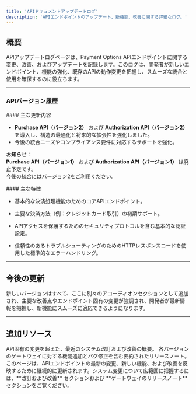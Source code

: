 ```yaml
---
title: 'APIドキュメントアップデートログ'
description: 'APIエンドポイントのアップデート、新機能、改善に関する詳細なログ。'
---
```


## **概要**

APIアップデートログページは、Payment Options APIエンドポイントに関する変更、改善、およびアップデートを記録します。このログは、開発者が新しいエンドポイント、機能の強化、既存のAPIの動作変更を把握し、スムーズな統合と使用を確保するのに役立ちます。

***

### **APIバージョン履歴**

<Accordion title="バージョン 2.0 - リリース日: 2025-04-10">
  #### 主な更新内容

  * **Purchase API（バージョン2）** および **Authorization API（バージョン2）** を導入し、構造の最適化と将来的な拡張性を強化しました。  
  * 今後の統合ニーズやコンプライアンス要件に対応するサポートを強化。

 **お知らせ**：  
  **Purchase API（バージョン1）** および **Authorization API（バージョン1）** は廃止予定です。  
  今後の統合にはバージョン2をご利用ください。
</Accordion>

<Accordion title="バージョン1.0 - 初期リリース">
  #### 主な特徴

  * 基本的な決済処理機能のためのコアAPIエンドポイント。

  * 主要な決済方法（例：クレジットカード取引）の初期サポート。

  * APIアクセスを保護するためのセキュリティプロトコルを含む基本的な認証設定。

  * 信頼性のあるトラブルシューティングのためのHTTPレスポンスコードを使用した標準的なエラーハンドリング。
</Accordion>

***

## **今後の更新**

新しいバージョンはすべて、ここに別々のアコーディオンセクションとして追加され、主要な改善点やエンドポイント固有の変更が強調され、開発者が最新情報を把握し、新機能にスムーズに適応できるようになります。

***

## **追加リソース**

<CardGroup>
  <Card title="改訂および改善" icon="chart-line" href="/logs/revisions">
    API固有の変更を超えた、最近のシステム改訂および改善の概要。
  </Card>

  <Card title="ゲートウェイのリリースノート" icon="file" href="/logs/releasenotes">
    各バージョンのゲートウェイに対する機能追加とバグ修正を含む要約されたリリースノート。
  </Card>
</CardGroup>

<Note>
  このページは、APIエンドポイントの最新の変更、新しい機能、および改善を反映するために継続的に更新されます。システム変更について広範囲に把握するには、**改訂および改善** セクションおよび **ゲートウェイのリリースノート** セクションをご覧ください。
</Note>
